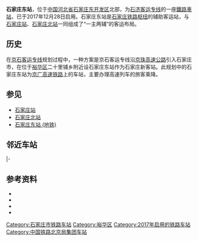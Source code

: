 {{About||[[石家庄地铁1号线|石家庄地铁1号线]]的同名车站|石家庄东站 (地铁)}}
{{Infobox China railway station
| 车站名称 = 石家庄东站
| 图片 = 石家庄东站站台（2018年1月）.jpg
| 图片介绍 = 石家庄东站站台（2018年1月）
| 其他名称 = 
| 车站拼音 = Shijiazhuangdong
| 英文名称 = Shijiazhuangdong Railway Station<ref>{{Cite web|url=http://news.sina.com.cn/o/2012-09-18/080725196193.shtml|title=铁道部:火车站名含“东西南北”统一改用拼音|accessdate=2018-05-24|work=新浪网|date=2012-09-18|archive-date=2017-07-30|archive-url=https://web.archive.org/web/20170730073100/http://news.sina.com.cn/o/2012-09-18/080725196193.shtml|dead-url=no}}</ref><ref>{{Cite journal|title=关于明确铁路车站站名英文译法的通知|id=运营运调电[2012]1911号|page=6|author=[[铁道部运输局|铁道部运输局]]|journal=铁路客货运输专刊|issue=4|year=2012}}</ref>
| 车站代码 = 
| 电报码 = SXP
| 拼音码 = SJD
| 车站类型 = 
| 技术性质 = 
| 业务性质 = 
| 始建时间 = 
| 开通运营 = 2017年12月28日
| 车站位置 = [[河北省|河北省]][[石家庄市|石家庄市]][[裕华区|裕华区]]
| 坐标 = {{coord|38|3|0.63|N|114|37|17.23|E|display=inline,title}}
| 归属 = [[中国铁路北京局集团|中国铁路北京局集团]]
| 线路 = [[石济客运专线|石济客运专线]]
| 车站等级 = 
| 使用状态 = 使用中
| 股道数目 = 
| 正线 = 
| 到发线 = 
| 其它线 = 
| 月台数目 = 
| 侧式站台 = 
| 岛式站台 = 
| 站台面 = 
| 网站 = 
| 站线配置图 = 
}}
'''石家庄东站'''，位于[[中國|中国]][[河北省|河北省]][[石家庄市|石家庄]][[石家庄高新技术产业开发区|东开发区]]北部，为[[石济客运专线|石济客运专线]]的一座[[鐵路車站|鐵路車站]]，已于2017年12月28日启用。石家庄东站是[[石家庄铁路枢纽|石家庄铁路枢纽]]的辅助客运站，与[[石家庄站|石家庄站]]、[[石家庄北站|石家庄北站]]一同组成了“一主两辅”的客运布局。
==历史==
{{Gallery
|File:Residential area near Shijiazhuangdong Railway Station (20160615131945).jpg|石家庄东站工地附近的小区（2016年6月）
}}
在[[京石客运专线|京石客运专线]]规划过程中，一种方案是京石客运专线沿[[京珠高速公路|京珠高速公路]]引入石家庄市，在位于[[裕华区|裕华区]]二十里铺乡附近设石家庄东站作为石家庄新客站。此规划中的石家庄东站为[[京广高速铁路|京广高速铁路]]上的车站，主要办理高速列车的旅客乘降。
==参见==
*[[石家庄站|石家庄站]]
*[[石家庄北站|石家庄北站]]
*[[石家庄东站_(地铁)|石家庄东站 (地铁)]]
==邻近车站==
{{start rail box|[[中国铁路|中国铁路]]}}
{{s-inop|{{站|石家庄}}|本线起点}}
{{s-line|[[石济客运专线|石济客运专线]]<br />← 18km 石家庄东站 22km →}}
{{s-inop|{{站|藁城南}}|{{站|济南西}}/{{站|济南东}}方向}}
|-
{{terminus|rows=2}}
{{s-line|石家庄东联络线<br /> 石家庄东站  →}}
{{s-inop|{{站|良村}}|{{站|德州}}方向}}
{{end box}}

==参考资料==
{{reflist}}
*{{Cite web|title=石武客运专线本月动工 武汉到北京将只需6小时|url=http://www.tieliu.com.cn/tljs2/2007/200706/2007-06-06/20070606093649_56947.html|date=2007-06-06|publisher=铁流网|archiveurl=https://web.archive.org/web/20070707052718/http://www.tieliu.com.cn/tljs2/2007/200706/2007-06-06/20070606093649_56947.html|archivedate=2007-07-07|dead-url=yes}}
*{{Cite web|title=京石高速铁路对石家庄经济的推动与不利影响分析|url=http://www.hidz.cn/news/news/2006-10-2/6102331602.html|date=2006-10-02|publisher=定州热线|archiveurl=https://web.archive.org/web/20070703153414/http://www.hidz.cn/news/news/2006-10-2/6102331602.html|archivedate=2007-07-03|dead-url=yes}}
*{{Cite web|title=新石家庄站三套方案出炉|url=http://www.hbqnb.com/Html/Hexin/2006-8/25/053122747.html|date=2006-08-25|publisher=河北青年报|archiveurl=https://web.archive.org/web/20061013195536/http://www.hbqnb.com/Html/Hexin/2006-8/25/053122747.html|archivedate=2006-10-13|dead-url=yes}}
*{{Cite web|title=石家庄交通规划描摹城市蓝图|url=http://www.he.xinhuanet.com/fangchan/2008-11/25/content_15007644.htm|date=2008-11-25|publisher=新华网|archiveurl=http://archive.is/jtk1m|archivedate=2013-01-05|dead-url=yes}}
{{石济客运专线}}
[[Category:石家庄市铁路车站|Category:石家庄市铁路车站]]
[[Category:裕华区|Category:裕华区]]
[[Category:2017年启用的铁路车站|Category:2017年启用的铁路车站]]
[[Category:中国铁路北京局集团车站|Category:中国铁路北京局集团车站]]